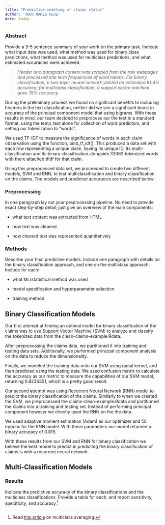 ```yaml
---
title: "Predictive modeling of claims status"
author: 'YOUR NAMES HERE'
date: today
---
```


### Abstract

Provide a 3-5 sentence summary of your work on the primary task. Indicate what input data was used, what method was used for binary class predictions, what method was used for multiclass predictions, and what estimated accuracies were achieved.

> *Header and paragraph content was scraped from the raw webpages and processed into term frequencies of word tokens. For binary classification, a two-layer neural network yielded an estimated 81.4% accuracy; for multiclass classification, a support vector machine gave 78% accuracy.*

During the preliminary process we found no significant benefits to including headers in the text classification, neither did we see a significant boost in accuracy of the principal component model that using bigrams. With these results in mind, our team decided to preprocess our the text in a standard format, using the temp_text alone for collection of word predictors, and setting our tokenization to "words".

We used TF-IDF to measure the significance of words in each claim observation using the function, bind_tf_idf(). This produced a data set with each row representing a unique claim, having its unique ID, its multi-classification and its binary classification alongside 33063 tokenized words with there attached tfidf for that claim.

Using this preprocessed data set, we proceeded to create two different models, SVM and RNN, to test multiclassification and binary classification on the claims. The models and predicted accuracies are described below.

### Preprocessing

In one paragraph lay out your preprocessing pipeline. No need to provide exact step-by-step detail; just give an overview of the main components:

-   what text content was extracted from HTML

-   how text was cleaned

-   how cleaned text was represented quantitatively

### Methods

Describe your final predictive models. Include one paragraph with details on the binary classification approach, and one on the multiclass approach. Include for each:

-   what ML/statistical method was used

-   model specification and hyperparameter selection

-   training method

## Binary Classification Models

Our first attempt at finding an optimal model for binary classification of the claims was to use Support Vector Machine (SVM) to analyze and classify the tokenized data from the clean-claims-example.Rdata.

After preprocessing the claims data, we partitioned it into training and testing data sets. Additionally, we performed principal component analysis on the data to reduce the dimensionality.

Finally, we modeled the training data onto our SVM using radial kernel, and then predicted using the testing data. We used confusion matrix to calculate the accuracy as our metric to measure the capabilities of our SVM model, returning 0.8226351, which is a pretty good result.

Our second attempt was using Recurrent Neural Network (RNN) model to predict the binary classification of the claims. Similarly to when we created the SVM, we preprocessed the claims-clean-example.Rdata and partitioned the claims into a training and testing set. Instead of performing principal component however we directly used the RNN on the the data.

We used adaptive moment estimation (Adam) as our optimizer and 50 epochs for the RNN model. With these parameters our model returned a binary accuracy of 0.819.

With these results from our SVM and RNN for binary classification we believe the best model to predict in predicting the binary classification of claims is with a recurrent neural network.

## Multi-Classification Models

### Results

Indicate the predictive accuracy of the binary classifications and the multiclass classifications. Provide a table for each, and report sensitivity, specificity, and accuracy.[^1]

[^1]: Read [this article](https://yardstick.tidymodels.org/articles/multiclass.html) on multiclass averaging.
